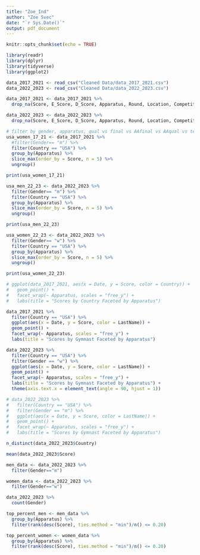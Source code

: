 ```yaml
---
title: "Zoe_Ind"
author: "Zoe Svec"
date: "`r Sys.Date()`"
output: pdf_document
---
```


```r
knitr::opts_chunk$set(echo = TRUE)
```

```r
library(readr)
library(dplyr)
library(tidyverse)
library(ggplot2)
```

```r
data_2017_2021 <- read_csv("Cleaned Data/data_2017_2021.csv")
data_2022_2023 <- read_csv("Cleaned Data/data_2022_2023.csv")

data_2017_2021 <- data_2017_2021 %>% 
  drop_na(Score, E_Score, D_Score, Apparatus, Round, Location, Competition, Country, Gender)

data_2022_2023 <- data_2022_2023 %>% 
  drop_na(Score, E_Score, D_Score, Apparatus, Round, Location, Competition, Country, Gender)
```

```r
# filter by gender, apparatus, qual vs final vs AAfinal vs AAqual vs team qual vs team final, country?
usa_women_17_21 <- data_2017_2021 %>%
  #filter(Gender== "m") %>%
  filter(Country == "USA") %>%
  group_by(Apparatus) %>%
  slice_max(order_by = Score, n = 5) %>%
  ungroup()

print(usa_women_17_21)

usa_men_22_23 <- data_2022_2023 %>%
  filter(Gender== "m") %>%
  filter(Country == "USA") %>%
  group_by(Apparatus) %>%
  slice_max(order_by = Score, n = 5) %>%
  ungroup()

print(usa_men_22_23)

usa_women_22_23 <- data_2022_2023 %>%
  filter(Gender== "w") %>%
  filter(Country == "USA") %>%
  group_by(Apparatus) %>%
  slice_max(order_by = Score, n = 5) %>%
  ungroup()

print(usa_women_22_23)
```
```r
# ggplot(data_2017_2021, aes(x = Date, y = Score, color = Country)) +
#   geom_point() +
#   facet_wrap(~ Apparatus, scales = "free_y") +
#   labs(title = "Scores by Country Faceted by Apparatus")

data_2017_2021 %>%
  filter(Country == "USA") %>%
  ggplot(aes(x = Date, y = Score, color = LastName)) +
  geom_point() +
  facet_wrap(~ Apparatus, scales = "free_y") +
  labs(title = "Scores by Gymnast Faceted by Apparatus")

data_2022_2023 %>%
  filter(Country == "USA") %>%
  filter(Gender == "w") %>%
  ggplot(aes(x = Date, y = Score, color = LastName)) +
  geom_point() +
  facet_wrap(~ Apparatus, scales = "free_y") +
  labs(title = "Scores by Gymnast Faceted by Apparatus") +
  theme(axis.text.x = element_text(angle = 90, hjust = 1))

# data_2022_2023 %>%
#   filter(Country == "USA") %>%
#   filter(Gender == "m") %>%
#   ggplot(aes(x = Date, y = Score, color = LastName)) +
#   geom_point() +
#   facet_wrap(~ Apparatus, scales = "free_y") +
#   labs(title = "Scores by Gymnast Faceted by Apparatus")
```

```r
n_distinct(data_2022_2023$Country)

mean(data_2022_2023$Score)
```

```r
men_data <- data_2022_2023 %>%
  filter(Gender=="m")

women_data <- data_2022_2023 %>%
  filter(Gender=="w")

data_2022_2023 %>%
  count(Gender)

top_percent_men <- men_data %>%
  group_by(Apparatus) %>%
  filter(rank(desc(Score), ties.method = "min")/n() <= 0.20)

top_percent_women <- women_data %>%
  group_by(Apparatus) %>%
  filter(rank(desc(Score), ties.method = "min")/n() <= 0.20)
```